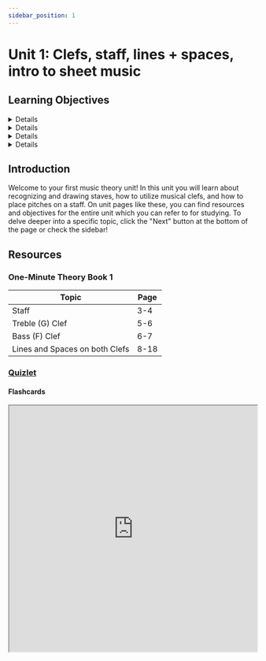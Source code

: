 ```yaml
---
sidebar_position: 1
---
```



# Unit 1: Clefs, staff, lines + spaces, intro to sheet music

## Learning Objectives

<Details summary="1.A Recognizing, drawing, and describing a staff">
  Students can recognize and draw a five-line staff and describe its use in conveying pitch.
</Details>

<Details summary="1.B Recognizing and drawing the Treble/G Clef and Bass/F Clef.">
  Students can recognize and draw a Treble or G Clef and Bass/F Clef.
</Details>

<Details summary="1.C Explaining how clefs help us identify pitches on the staff.">
  Students can explain how clefs help us identify pitches on the staff.
</Details>

<Details summary="1.D Identifying and notating pitches on a staff with Treble (G) Clef and Bass (F) Clef with the musical alphabet">
  Students can idenity and notate pitches on a staff with Treble (G) Clef and Bass (F) Clef using the musical alphabet.
</Details>

## Introduction

Welcome to your first music theory unit! In this unit you will learn about recognizing and drawing staves, how to utilize musical clefs, and how to place pitches on a staff. On unit pages like these, you can find resources and objectives for the entire unit which you can refer to for studying. To delve deeper into a specific topic, click the "Next" button at the bottom of the page or check the sidebar!

## Resources

### One-Minute Theory Book 1

| Topic                           | Page  |
|---------------------------------|-------|
| Staff                           | 3-4   |
| Treble (G) Clef                 | 5-6   |
| Bass (F) Clef                   | 6-7   |
| Lines and Spaces on both Clefs  | 8-18  |

### [Quizlet](https://quizlet.com/831280005/concert-choir-unit-1-clefs-staff-lines-spaces-intro-to-sheet-music-flash-cards/)

#### Flashcards

<iframe src="https://quizlet.com/831280005/flashcards/embed?i=4jdgf1&x=1jj1" height="500" width="100%" style={{border: '0'}}></iframe>

